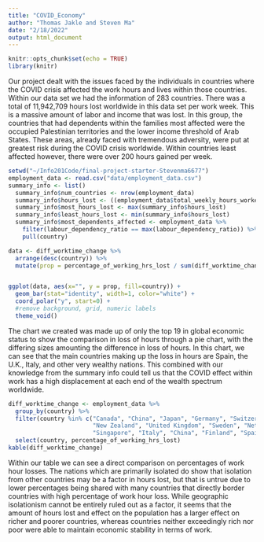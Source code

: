 ```yaml
---
title: "COVID_Economy"
author: "Thomas Jakle and Steven Ma"
date: "2/18/2022"
output: html_document
---
```


```r
knitr::opts_chunk$set(echo = TRUE)
library(knitr)
```
Our project dealt with the issues faced by the individuals in countries where the COVID crisis affected the work hours and lives within those countries. Within our data set we had the information of 283 countries. There was a total of 11,942,709 hours lost worldwide in this data set per work week. This is a massive amount of labor and income that was lost. In this group, the countries that had dependents within the families most affected were the occupied Palestinian territories and the lower income threshold of Arab States. These areas, already faced with tremendous adversity, were put at greatest risk during the COVID crisis worldwide. Within countries least affected however, there were over 200 hours gained per week. 

```r
setwd("~/Info201Code/final-project-starter-Stevenma6677")
employment_data <- read.csv("data/employment_data.csv")
summary_info <- list()
  summary_info$num_countries <- nrow(employment_data)
  summary_info$hours_lost <- ((employment_data$total_weekly_hours_worked.estimates_in_thousands./100)* employment_data$percentage_of_working_hrs_lost)
  summary_info$most_hours_lost <- max(summary_info$hours_lost)
  summary_info$least_hours_lost <- min(summary_info$hours_lost)
  summary_info$most_dependents_affected <- employment_data %>%
    filter(labour_dependency_ratio == max(labour_dependency_ratio)) %>%
    pull(country)
```

```r
data <- diff_worktime_change %>%
  arrange(desc(country)) %>%
  mutate(prop = percentage_of_working_hrs_lost / sum(diff_worktime_change$percentage_of_working_hrs_lost) *100)


ggplot(data, aes(x="", y = prop, fill=country)) +
  geom_bar(stat="identity", width=1, color="white") +
  coord_polar("y", start=0) +
  #remove background, grid, numeric labels
  theme_void()
```
The chart we created was made up of only the top 19 in global economic status to show the comparison in loss of hours through a pie chart, with the differing sizes amounting the difference in loss of hours. In this chart, we can see that the main countries making up the loss in hours are Spain, the U.K., Italy, and other very wealthy nations. This combined with our knowledge from the summary info could tell us that the COVID effect within work has a high displacement at each end of the wealth spectrum worldwide.
```r
diff_worktime_change <- employment_data %>%
  group_by(country) %>%
  filter(country %in% c("Canada", "China", "Japan", "Germany", "Switzerland", "Australia", "United States",
                        "New Zealand", "United Kingdom", "Sweden", "Netherlands", "France", "Denmark", "Norway", 
                        "Singapore", "Italy", "China", "Finland", "Spain", "Belgium")) %>%
  select(country, percentage_of_working_hrs_lost)
kable(diff_worktime_change)
```
Within our table we can see a direct comparison on percentages of work hour losses. The nations which are primarily isolated do show that isolation from other countries may be a factor in hours lost, but that is untrue due to lower percentages being shared with many countries that directly border countries with high percentage of work hour loss. While geographic isolationism cannot be entirely ruled out as a factor, it seems that the amount of hours lost and effect on the population has a larger effect on richer and poorer countries, whereas countries neither exceedingly rich nor poor were able to maintain economic stability in terms of work.

